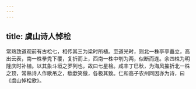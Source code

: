 ```yaml
---
---
---
```

title: 虞山诗人悼桧
---



常熟致道观前有古桧七，相传其三为梁时所植。至道光时，则北一株亭亭矗立，高出云表，南一株拳秃下覆，复折而上，西南一株中刳为两，似断而连。余四株为明隆庆时补植。以其象斗垣之罗列也，故曰七星桧。咸丰丁巳秋，为海风摧折北一株之顶，常熟诗人作歌吊之，欷歔笑傲，各极其致。仁和高子农州同因亦为诗，曰《虞山悼桧歌》。